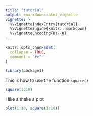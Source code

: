 ```yaml
---
title: "tutorial"
output: rmarkdown::html_vignette
vignette: >
  %\VignetteIndexEntry{tutorial}
  %\VignetteEngine{knitr::rmarkdown}
  %\VignetteEncoding{UTF-8}
---
```


```r
knitr::opts_chunk$set(
  collapse = TRUE,
  comment = "#>"
)
```

```r
library(package1)
```

This is how to use the function `square()`

```r
square(1:10)
```

I like a make a plot
```r
plot(1:10, square(1:10))
```



